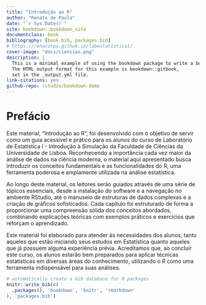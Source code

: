 ```yaml
--- 
title: "Introdução ao R"
author: "Renato de Paula"
date: "`r Sys.Date()`"
site: bookdown::bookdown_site
documentclass: book
bibliography: [book.bib, packages.bib]
# https://renatorpa.github.io/labestatistica1/
cover-image: "docs/ciencias.png"
description: |
  This is a minimal example of using the bookdown package to write a book.
  The HTML output format for this example is bookdown::gitbook,
  set in the _output.yml file.
link-citations: yes
github-repo: rstudio/bookdown-demo
---
```


# Prefácio

Este material, “Introdução ao R”, foi desenvolvido com o objetivo de servir como um guia acessível e prático para os alunos do curso de Laboratório de Estatística I - Introdução à Simulação da Faculdade de Ciências da Universidade de Lisboa. Reconhecendo a importância cada vez maior da análise de dados na ciência moderna, o material aqui apresentado busca introduzir os conceitos fundamentais e as funcionalidades do R, uma ferramenta poderosa e amplamente utilizada na análise estatística.

Ao longo deste material, os leitores serão guiados através de uma série de tópicos essenciais, desde a instalação do software e a navegação no ambiente RStudio, até o manuseio de estruturas de dados complexas e a criação de gráficos sofisticados. Cada capítulo foi estruturado de forma a proporcionar uma compreensão sólida dos conceitos abordados, combinando explicações teóricas com exemplos práticos e exercícios que reforçam o aprendizado.

Este material foi elaborado para atender às necessidades dos alunos, tanto aqueles que estão iniciando seus estudos em Estatística quanto aqueles que já possuem alguma experiência prévia. Acreditamos que, ao concluir este curso, os alunos estarão bem preparados para aplicar técnicas estatísticas em diversas áreas do conhecimento, utilizando o R como uma ferramenta indispensável para suas análises.


```r
# automatically create a bib database for R packages
knitr::write_bib(c(
  .packages(), 'bookdown', 'knitr', 'rmarkdown'
), 'packages.bib')
```


